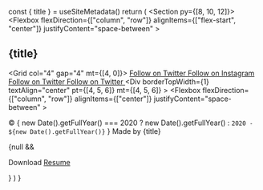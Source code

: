 
  const { title } = useSiteMetadata()
  return (
    <Section py={[8, 10, 12]}>
      <Container>
        <Flexbox
          flexDirection={["column", "row"]}
          alignItems={["flex-start", "center"]}
          justifyContent="space-between"
        >
          <H2 m="0" fontSize="xl|2xl|3xl">
            {title}
          </H2>
          <NavMenu
            name="footer-example"
            dropdown={false}
            expand={false}
            my="6|0"
            gap="4|8"
          />
          <Grid col="4" gap="4" mt={[4, 0]}>
            <A href="https://github.com/YSKuo" color="text">
              <Icon name="github" size={5} />
              <VisuallyHidden>Follow on Twitter</VisuallyHidden>
            </A>
            <A href="https://www.instagram.com/arsene_alibi/" color="text">
              <Icon name="instagram" size={5} />
              <VisuallyHidden>Follow on Instagram</VisuallyHidden>
            </A>
            <A href="https://twitter.com/ArseneKuo" color="text">
              <Icon name="twitter" size={5} />
              <VisuallyHidden>Follow on Twitter</VisuallyHidden>
            </A>
            <A href="https://www.linkedin.com/in/yanshengkuo/" color="text">
              <Icon name="linkedin" size={5} />
              <VisuallyHidden>Follow on Twitter</VisuallyHidden>
            </A>
          </Grid>
        </Flexbox>
        <Div
          borderTopWidth={1}
          textAlign="center"
          pt={[4, 5, 6]}
          mt={[4, 5, 6]}
        >
        <Flexbox
          flexDirection={["column", "row"]}
          alignItems={["center"]}
          justifyContent="space-between"
        >
          <P fontSize="sm" mt="0">
            © {
              new Date().getFullYear() === 2020 ? new Date().getFullYear() : `2020 - ${new Date().getFullYear()}`
            } Made by {title}
          </P>
          {null && <P fontSize="sm" mt="0">
            Download <A href="#">Resume</A>
          </P>}
        </Flexbox>
        </Div>
      </Container>
    </Section>
  )
}